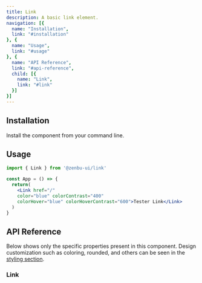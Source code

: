 ```yaml
---
title: Link
description: A basic link element.
navigation: [{
  name: "Installation",
  link: "#installation"
}, {
  name: "Usage",
  link: "#usage"
}, {
  name: "API Reference",
  link: "#api-reference",
  child: [{
    name: "Link",
    link: "#link"
  }]
}]
---
```


<PreviewLink />

## Installation
Install the component from your command line.

<NpmInstall packageName="@zenbu-ui/typography" />

## Usage

```jsx
import { Link } from '@zenbu-ui/link'

const App = () => {
  return(
    <Link href="/"
    color="blue" colorContrast="400"
    colorHover="blue" colorHoverContrast="600">Tester Link</Link>
  )
}
```

## API Reference
Below shows only the specific properties present in this component. Design customization such as coloring, rounded, and others can be seen in the [styling section](/docs/styling).

### Link
<LinkProps />
